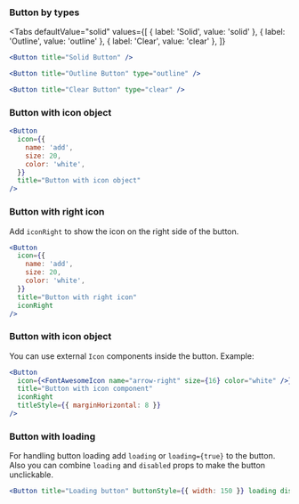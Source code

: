 
### Button by types

<Tabs
defaultValue="solid"
values={[
{ label: 'Solid', value: 'solid' },
{ label: 'Outline', value: 'outline' },
{ label: 'Clear', value: 'clear' },
]}
>

<TabItem value="solid">

```jsx live
<Button title="Solid Button" />
```

  </TabItem>
  <TabItem value="outline">

```jsx live
<Button title="Outline Button" type="outline" />
```

  </TabItem>
  <TabItem value="clear">

```jsx live
<Button title="Clear Button" type="clear" />
```

  </TabItem>
</Tabs>

### Button with icon object

```jsx live
<Button
  icon={{
    name: 'add',
    size: 20,
    color: 'white',
  }}
  title="Button with icon object"
/>
```

### Button with right icon

Add `iconRight` to show the icon on the right side of the button.

```jsx live
<Button
  icon={{
    name: 'add',
    size: 20,
    color: 'white',
  }}
  title="Button with right icon"
  iconRight
/>
```

### Button with icon object

You can use external `Icon` components inside the button.
Example:

```jsx live
<Button
  icon={<FontAwesomeIcon name="arrow-right" size={16} color="white" />}
  title="Button with icon component"
  iconRight
  titleStyle={{ marginHorizontal: 8 }}
/>
```

### Button with loading

For handling button loading add `loading` or `loading={true}` to the button. Also you can combine `loading` and `disabled`
props to make the button unclickable.

```jsx live
<Button title="Loading button" buttonStyle={{ width: 150 }} loading disabled />
```
